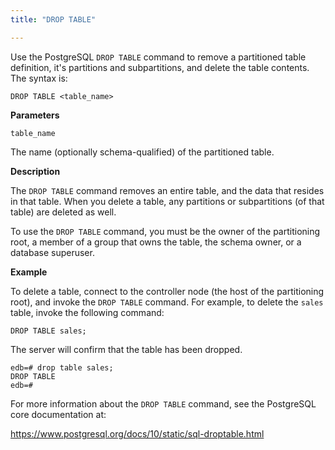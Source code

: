 ```yaml
---
title: "DROP TABLE"

---
```


<div id="drop_table" class="registered_link"></div>

Use the PostgreSQL `DROP TABLE` command to remove a partitioned table definition, it's partitions and subpartitions, and delete the table contents. The syntax is:

```text
DROP TABLE <table_name>
```

**Parameters**

`table_name`

 The name (optionally schema-qualified) of the partitioned table.

**Description**

The `DROP TABLE` command removes an entire table, and the data that resides in that table. When you delete a table, any partitions or subpartitions (of that table) are deleted as well.

To use the `DROP TABLE` command, you must be the owner of the partitioning root, a member of a group that owns the table, the schema owner, or a database superuser.

**Example**

To delete a table, connect to the controller node (the host of the partitioning root), and invoke the `DROP TABLE` command. For example, to delete the `sales` table, invoke the following command:

```text
DROP TABLE sales;
```

The server will confirm that the table has been dropped.

```text
edb=# drop table sales;
DROP TABLE
edb=#
```

For more information about the `DROP TABLE` command, see the PostgreSQL core documentation at:

<https://www.postgresql.org/docs/10/static/sql-droptable.html>
